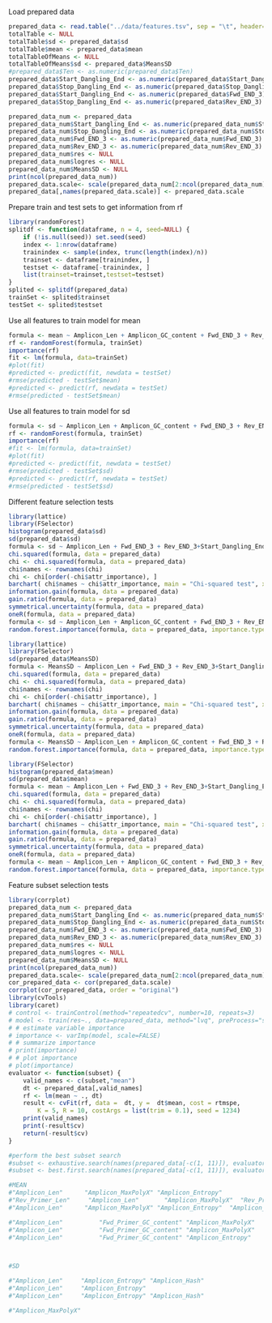 
Load prepared data
```r
prepared_data <- read.table("../data/features.tsv", sep = "\t", header=TRUE)
totalTable <- NULL
totalTable$sd <- prepared_data$sd
totalTable$mean <- prepared_data$mean
totalTableOfMeans <- NULL
totalTableOfMeans$sd <- prepared_data$MeansSD
#prepared_data$Ten <- as.numeric(prepared_data$Ten)
prepared_data$Start_Dangling_End <- as.numeric(prepared_data$Start_Dangling_End)
prepared_data$Stop_Dangling_End <- as.numeric(prepared_data$Stop_Dangling_End) 
prepared_data$Start_Dangling_End <- as.numeric(prepared_data$Fwd_END_3)
prepared_data$Stop_Dangling_End <- as.numeric(prepared_data$Rev_END_3) 

prepared_data_num <- prepared_data
prepared_data_num$Start_Dangling_End <- as.numeric(prepared_data_num$Start_Dangling_End)
prepared_data_num$Stop_Dangling_End <- as.numeric(prepared_data_num$Stop_Dangling_End)
prepared_data_num$Fwd_END_3 <- as.numeric(prepared_data_num$Fwd_END_3)
prepared_data_num$Rev_END_3 <- as.numeric(prepared_data_num$Rev_END_3)
prepared_data_num$res <- NULL
prepared_data_num$logres <- NULL
prepared_data_num$MeansSD <- NULL
print(ncol(prepared_data_num))
prepared_data.scale<- scale(prepared_data_num[2:ncol(prepared_data_num)], center=TRUE, scale=TRUE)
prepared_data[,names(prepared_data.scale)] <- prepared_data.scale
```


Prepare train and test sets to get information from rf
```r
library(randomForest)
splitdf <- function(dataframe, n = 4, seed=NULL) {
    if (!is.null(seed)) set.seed(seed)
    index <- 1:nrow(dataframe)
    trainindex <- sample(index, trunc(length(index)/n))
    trainset <- dataframe[trainindex, ]
    testset <- dataframe[-trainindex, ]
    list(trainset=trainset,testset=testset)
}
splited <- splitdf(prepared_data)
trainSet <- splited$trainset
testSet <- splited$testset
```

Use all features to train model for mean
```r
formula <- mean ~ Amplicon_Len + Amplicon_GC_content + Fwd_END_3 + Rev_END_3+Start_Dangling_End+Stop_Dangling_End + Fwd_Primer_Len +Fwd_Primer_GC_content+ Rev_Primer_Len +Rev_Primer_GC_content + Fwd_Primer_MaxPolyX + Rev_Primer_MaxPolyX + Amplicon_MaxPolyX + Fwd_Primer_Entropy + Rev_Primer_Entropy + Amplicon_Entropy + Fwd_Primer_Hash + Rev_Primer_Hash + Amplicon_Hash 
rf <- randomForest(formula, trainSet)
importance(rf)
fit <- lm(formula, data=trainSet)
#plot(fit)
#predicted <- predict(fit, newdata = testSet)
#rmse(predicted - testSet$mean)
#predicted <- predict(rf, newdata = testSet)
#rmse(predicted - testSet$mean)
```

Use all features to train model for sd
```r
formula <- sd ~ Amplicon_Len + Amplicon_GC_content + Fwd_END_3 + Rev_END_3+Start_Dangling_End+Stop_Dangling_End + Fwd_Primer_Len +Fwd_Primer_GC_content+ Rev_Primer_Len +Rev_Primer_GC_content + Fwd_Primer_MaxPolyX + Rev_Primer_MaxPolyX + Amplicon_MaxPolyX + Fwd_Primer_Entropy + Rev_Primer_Entropy + Amplicon_Entropy + Fwd_Primer_Hash + Rev_Primer_Hash + Amplicon_Hash 
rf <- randomForest(formula, trainSet)
importance(rf)
#fit <- lm(formula, data=trainSet)
#plot(fit)
#predicted <- predict(fit, newdata = testSet)
#rmse(predicted - testSet$sd)
#predicted <- predict(rf, newdata = testSet)
#rmse(predicted - testSet$sd)
```


Different feature selection tests
```r
library(lattice)
library(FSelector)
histogram(prepared_data$sd)
sd(prepared_data$sd)
formula <- sd ~ Amplicon_Len + Fwd_END_3 + Rev_END_3+Start_Dangling_End+Stop_Dangling_End + Fwd_Primer_Len + Rev_Primer_Len + Fwd_Primer_MaxPolyX + Rev_Primer_MaxPolyX + Amplicon_MaxPolyX + Fwd_Primer_Hash + Rev_Primer_Hash + Amplicon_Hash 
chi.squared(formula, data = prepared_data)
chi <- chi.squared(formula, data = prepared_data)
chi$names <- rownames(chi)
chi <- chi[order(-chi$attr_importance), ]
barchart( chi$names ~ chi$attr_importance, main = "Chi-squared test", xlab = "Feature improtance")
information.gain(formula, data = prepared_data)
gain.ratio(formula, data = prepared_data)
symmetrical.uncertainty(formula, data = prepared_data)
oneR(formula, data = prepared_data)
formula <- sd ~ Amplicon_Len + Amplicon_GC_content + Fwd_END_3 + Rev_END_3+Start_Dangling_End+Stop_Dangling_End + Fwd_Primer_Len +Fwd_Primer_GC_content+ Rev_Primer_Len +Rev_Primer_GC_content + Fwd_Primer_MaxPolyX + Rev_Primer_MaxPolyX + Amplicon_MaxPolyX + Fwd_Primer_Entropy + Rev_Primer_Entropy + Amplicon_Entropy + Fwd_Primer_Hash + Rev_Primer_Hash + Amplicon_Hash 
random.forest.importance(formula, data = prepared_data, importance.type = 1)
```

```r
library(lattice)
library(FSelector)
sd(prepared_data$MeansSD)
formula <- MeansSD ~ Amplicon_Len + Fwd_END_3 + Rev_END_3+Start_Dangling_End+Stop_Dangling_End + Fwd_Primer_Len + Rev_Primer_Len + Fwd_Primer_MaxPolyX + Rev_Primer_MaxPolyX + Amplicon_MaxPolyX + Fwd_Primer_Hash + Rev_Primer_Hash + Amplicon_Hash
chi.squared(formula, data = prepared_data)
chi <- chi.squared(formula, data = prepared_data)
chi$names <- rownames(chi)
chi <- chi[order(-chi$attr_importance), ]
barchart( chi$names ~ chi$attr_importance, main = "Chi-squared test", xlab = "Feature improtance")
information.gain(formula, data = prepared_data)
gain.ratio(formula, data = prepared_data)
symmetrical.uncertainty(formula, data = prepared_data)
oneR(formula, data = prepared_data)
formula <- MeansSD ~ Amplicon_Len + Amplicon_GC_content + Fwd_END_3 + Rev_END_3+Start_Dangling_End+Stop_Dangling_End  + Fwd_Primer_Len +Fwd_Primer_GC_content+ Rev_Primer_Len +Rev_Primer_GC_content + Fwd_Primer_MaxPolyX + Rev_Primer_MaxPolyX + Amplicon_MaxPolyX + Fwd_Primer_Entropy + Rev_Primer_Entropy + Amplicon_Entropy + Fwd_Primer_Hash + Rev_Primer_Hash + Amplicon_Hash 
random.forest.importance(formula, data = prepared_data, importance.type = 1)
```

```r
library(FSelector)
histogram(prepared_data$mean)
sd(prepared_data$mean)
formula <- mean ~ Amplicon_Len + Fwd_END_3 + Rev_END_3+Start_Dangling_End+Stop_Dangling_End + Fwd_Primer_Len + Rev_Primer_Len + Fwd_Primer_MaxPolyX + Rev_Primer_MaxPolyX + Amplicon_MaxPolyX + Fwd_Primer_Hash + Rev_Primer_Hash  + Amplicon_Hash
chi.squared(formula, data = prepared_data)
chi <- chi.squared(formula, data = prepared_data)
chi$names <- rownames(chi)
chi <- chi[order(-chi$attr_importance), ]
barchart( chi$names ~ chi$attr_importance, main = "Chi-squared test", xlab = "Feature improtance")
information.gain(formula, data = prepared_data)
gain.ratio(formula, data = prepared_data)
symmetrical.uncertainty(formula, data = prepared_data)
oneR(formula, data = prepared_data)
formula <- mean ~ Amplicon_Len + Amplicon_GC_content + Fwd_END_3 + Rev_END_3+Start_Dangling_End+Stop_Dangling_End + Fwd_Primer_Len +Fwd_Primer_GC_content+ Rev_Primer_Len +Rev_Primer_GC_content + Fwd_Primer_MaxPolyX + Rev_Primer_MaxPolyX + Amplicon_MaxPolyX + Fwd_Primer_Entropy + Rev_Primer_Entropy + Amplicon_Entropy + Fwd_Primer_Hash + Rev_Primer_Hash + Amplicon_Hash 
random.forest.importance(formula, data = prepared_data, importance.type = 1)
```

Feature subset selection tests
```r
library(corrplot)
prepared_data_num <- prepared_data
prepared_data_num$Start_Dangling_End <- as.numeric(prepared_data_num$Start_Dangling_End)
prepared_data_num$Stop_Dangling_End <- as.numeric(prepared_data_num$Stop_Dangling_End)
prepared_data_num$Fwd_END_3 <- as.numeric(prepared_data_num$Fwd_END_3)
prepared_data_num$Rev_END_3 <- as.numeric(prepared_data_num$Rev_END_3)
prepared_data_num$res <- NULL
prepared_data_num$logres <- NULL
prepared_data_num$MeansSD <- NULL
print(ncol(prepared_data_num))
prepared_data.scale<- scale(prepared_data_num[2:ncol(prepared_data_num)], center=TRUE, scale=TRUE)
cor_prepared_data <- cor(prepared_data.scale)
corrplot(cor_prepared_data, order = "original")
library(cvTools)
library(caret)
# control <- trainControl(method="repeatedcv", number=10, repeats=3)
# model <- train(res~., data=prepared_data, method="lvq", preProcess="scale", trControl=control)
# # estimate variable importance
# importance <- varImp(model, scale=FALSE)
# # summarize importance
# print(importance)
# # plot importance
# plot(importance)
evaluator <- function(subset) { 
    valid_names <- c(subset,"mean")
    dt <- prepared_data[,valid_names]
    rf <- lm(mean ~ ., dt)
    result <- cvFit(rf, data =  dt, y =  dt$mean, cost = rtmspe,
        K = 5, R = 10, costArgs = list(trim = 0.1), seed = 1234)
    print(valid_names)
    print(-result$cv)
    return(-result$cv)
}

#perform the best subset search
#subset <- exhaustive.search(names(prepared_data[-c(1, 11)]), evaluator)
#subset <- best.first.search(names(prepared_data[-c(1, 11)]), evaluator)

#MEAN
#"Amplicon_Len"      "Amplicon_MaxPolyX" "Amplicon_Entropy" 
#"Rev_Primer_Len"     "Amplicon_Len"       "Amplicon_MaxPolyX"  "Rev_Primer_Entropy" "Amplicon_Entropy"  
#"Amplicon_Len"      "Amplicon_MaxPolyX" "Amplicon_Entropy"  "Amplicon_Hash"   

#"Amplicon_Len"          "Fwd_Primer_GC_content" "Amplicon_MaxPolyX"     "Amplicon_Entropy"  
#"Amplicon_Len"          "Fwd_Primer_GC_content" "Amplicon_MaxPolyX"     "Amplicon_Entropy"  
#"Amplicon_Len"          "Fwd_Primer_GC_content" "Amplicon_Entropy" 



#SD

#"Amplicon_Len"     "Amplicon_Entropy" "Amplicon_Hash"  
#"Amplicon_Len"     "Amplicon_Entropy"
#"Amplicon_Len"     "Amplicon_Entropy" "Amplicon_Hash" 

#"Amplicon_MaxPolyX"
```

